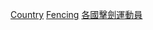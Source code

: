 {{Categories by country|nocat}}
{{Parent category}}
{{Commons category|Olympic fencers by country}}

[[Category:奧運擊劍運動員|Country]]
[[Category:夏季奧運各國各項目運動員|Fencing]]
[[Category:各國擊劍運動員|]]